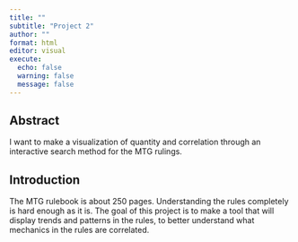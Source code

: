 ```yaml
---
title: ""
subtitle: "Project 2"
author: ""
format: html
editor: visual
execute:
  echo: false
  warning: false
  message: false
---
```


## Abstract

I want to make a visualization of quantity and correlation through an interactive search method for the MTG rulings.

## Introduction

The MTG rulebook is about 250 pages. Understanding the rules completely is hard enough as it is. The goal of this project is to make a tool that will display trends and patterns in the rules, to better understand what mechanics in the rules are correlated.
